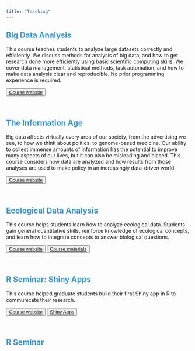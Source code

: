 ```yaml
---
title: "Teaching"
---
```


## <font color='#3498DB'> Big Data Analysis </font>
This course teaches students to analyze large datasets correctly and efficiently. We discuss methods for analysis of big data, and how to get research done more efficiently using basic scientific computing skills. We cover data management, statistical methods, task automation, and how to make data analysis clear and reproducible. No prior programming experience is required. 

<button type="button" class="btn btn-primary btn-sm">[Course website](https://rachelss.github.io/BigDataAnalysis19)</button>
<br>

## <font color='#3498DB'> The Information Age </font>
Big data affects virtually every area of our society, from the advertising we see, to how we think about politics, to genome-based medicine. Our ability to collect immense amounts of information has the potential to improve many aspects of our lives, but it can also be misleading and biased. This course considers how data are analyzed and how results from those analyses are used to make policy in an increasingly data-driven world. 

<button type="button" class="btn btn-primary btn-sm">[Course website](https://schwartzlaburi.github.io/BIO181G_Fall18/)</button>

<br>

## <font color='#3498DB'> Ecological Data Analysis </font>
This course helps students learn how to analyze ecological data. Students gain general quantitative skills, reinforce knowledge of ecological concepts, and learn how to integrate concepts to answer biological questions.

<button type="button" class="btn btn-primary btn-sm">[Course website](https://rachelss.github.io/BIO263_Fall18/)</button>
<button type="button" class="btn btn-primary btn-sm">[Course materials](https://github.com/rachelss/BIO263_Fall18/tree/master/instructor_cheatsheets)</button>

<br>

## <font color='#3498DB'> R Seminar: Shiny Apps </font>
This course helped graduate students build their first Shiny app in R to communicate their research.

<button type="button" class="btn btn-primary btn-sm">[Course website](https://rhodyrstats.github.io/bio594_spring19)</button>
<button type="button" class="btn btn-primary btn-sm">[Shiny Apps](https://rhodyrstats.github.io/bio594_spring19/apps.html)</button>

<br>

## <font color='#3498DB'> R Seminar </font>

